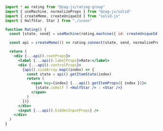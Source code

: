 ```jsx
import * as rating from "@zag-js/rating-group"
import { useMachine, normalizeProps } from "@zag-js/solid"
import { createMemo, createUniqueId } from "solid-js"
import { HalfStar, Star } from "./icons"

function Rating() {
  const [state, send] = useMachine(rating.machine({ id: createUniqueId() }))

  const api = createMemo(() => rating.connect(state, send, normalizeProps))

  return (
    <div {...api().rootProps}>
      <label {...api().labelProps}>Rate:</label>
      <div {...api().controlProps}>
        {api().sizeArray.map((index) => {
          const state = api().getItemState(index)
          return (
            <span key={index} {...api().getItemProps({ index })}>
              {state.isHalf ? <HalfStar /> : <Star />}
            </span>
          )
        })}
      </div>
      <input {...api().hiddenInputProps} />
    </div>
  )
}
```
